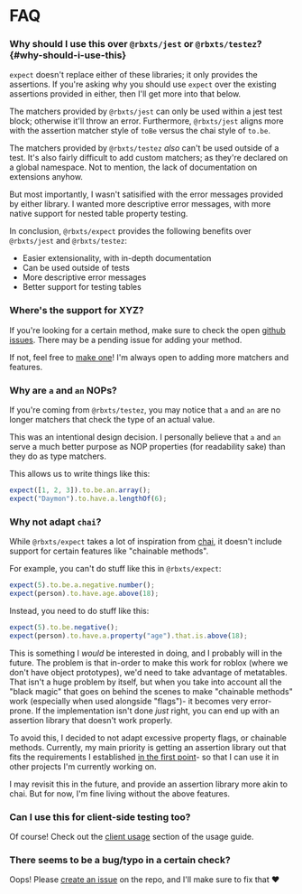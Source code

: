 # FAQ

### Why should I use this over `@rbxts/jest` or `@rbxts/testez`? {#why-should-i-use-this}

`expect` doesn't replace either of these libraries; it only provides the assertions. If you're asking why you should use
`expect` over the existing assertions provided in either, then I'll get more into that below.

The matchers provided by `@rbxts/jest` can only be used within a jest test block; otherwise it'll throw an error.
Furthermore, `@rbxts/jest` aligns more with the assertion matcher style of `toBe` versus the chai style of `to.be`.

The matchers provided by `@rbxts/testez` _also_ can't be used outside of a test. It's also fairly difficult to add
custom matchers; as they're declared on a global namespace. Not to mention, the lack of documentation on extensions
anyhow.

But most importantly, I wasn't satisified with the error messages provided by either library. I wanted more descriptive
error messages, with more native support for nested table property testing.

In conclusion, `@rbxts/expect` provides the following benefits over `@rbxts/jest` and `@rbxts/testez`:

- Easier extensionality, with in-depth documentation
- Can be used outside of tests
- More descriptive error messages
- Better support for testing tables

### Where's the support for XYZ?

If you're looking for a certain method, make sure to check the open
[github issues](https://github.com/daymxn/rbxts-expect/issues). There may be a pending issue for adding your method.

If not, feel free to [make one](https://github.com/daymxn/rbxts-expect/issues/new)! I'm always open to adding more
matchers and features.

### Why are `a` and `an` NOPs?

If you're coming from `@rbxts/testez`, you may notice that `a` and `an` are no longer matchers that check the type of an
actual value.

This was an intentional design decision. I personally believe that `a` and `an` serve a much better purpose as NOP
properties (for readability sake) than they do as type matchers.

This allows us to write things like this:

```ts
expect([1, 2, 3]).to.be.an.array();
expect("Daymon").to.have.a.lengthOf(6);
```

### Why not adapt `chai`?

While `@rbxts/expect` takes a lot of inspiration from [chai](https://www.chaijs.com/), it doesn't include support for
certain features like "chainable methods".

For example, you can't do stuff like this in `@rbxts/expect`:

```ts
expect(5).to.be.a.negative.number();
expect(person).to.have.age.above(18);
```

Instead, you need to do stuff like this:

```ts
expect(5).to.be.negative();
expect(person).to.have.a.property("age").that.is.above(18);
```

This is something I _would_ be interested in doing, and I probably will in the future. The problem is that in-order to
make this work for roblox (where we don't have object prototypes), we'd need to take advantage of metatables. That isn't
a huge problem by itself, but when you take into account all the "black magic" that goes on behind the scenes to make
"chainable methods" work (especially when used alongside "flags")- it becomes very error-prone. If the implementation
isn't done _just_ right, you can end up with an assertion library that doesn't work properly.

To avoid this, I decided to not adapt excessive property flags, or chainable methods. Currently, my main priority is
getting an assertion library out that fits the requirements I established [in the first point](#why-should-i-use-this)-
so that I can use it in other projects I'm currently working on.

I may revisit this in the future, and provide an assertion library more akin to chai. But for now, I'm fine living
without the above features.

### Can I use this for client-side testing too?

Of course! Check out the [client usage](usage-guide#client-usage) section of the usage guide.

### There seems to be a bug/typo in a certain check?

Oops! Please [create an issue](https://github.com/daymxn/rbxts-expect/issues/new) on the repo, and I'll make sure to fix
that ❤️
